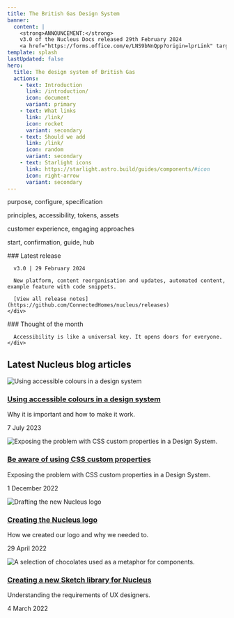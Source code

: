 ```yaml
---
title: The British Gas Design System
banner:
  content: |
    <strong>ANNOUNCEMENT:</strong>
    v3.0 of the Nucleus Docs released 29th February 2024
    <a href="https://forms.office.com/e/LNS9bNnQpp?origin=lprLink" target="_blank" rel="noopener noreferrer">Send us feedback <svg aria-hidden="true" class="astro-gbqdos4t astro-c6vsoqas" width="16" height="16" viewBox="0 0 24 24" fill="currentColor" style="--sl-icon-size: 1em;" data-astro-source-file="/Users/drew/Projects/nucleus-docs/node_modules/@astrojs/starlight/user-components/Icon.astro" data-astro-source-loc="16:2"><path d="M19.33 10.18a1 1 0 0 1-.77 0 1 1 0 0 1-.62-.93l.01-1.83-8.2 8.2a1 1 0 0 1-1.41-1.42l8.2-8.2H14.7a1 1 0 0 1 0-2h4.25a1 1 0 0 1 1 1v4.25a1 1 0 0 1-.62.93Z"></path><path d="M11 4a1 1 0 1 1 0 2H7a1 1 0 0 0-1 1v10a1 1 0 0 0 1 1h10a1 1 0 0 0 1-1v-4a1 1 0 1 1 2 0v4a3 3 0 0 1-3 3H7a3 3 0 0 1-3-3V7a3 3 0 0 1 3-3h4Z"></path></svg></a>
template: splash
lastUpdated: false
hero:
  title: The design system of British Gas
  actions:
    - text: Introduction
      link: /introduction/
      icon: document
      variant: primary
    - text: What links
      link: /link/
      icon: rocket
      variant: secondary
    - text: Should we add
      link: /link/
      icon: random
      variant: secondary
    - text: Starlight icons
      link: https://starlight.astro.build/guides/components/#icon
      icon: right-arrow
      variant: secondary
---
```



<CardGrid>
  <SignPost title="Components" href="/components/ns-accordion">
    <p>purpose, configure, specification</p>
  </SignPost>

  <SignPost title="Guidelines" href="/guidelines/accessibility/">
    <p>principles, accessibility, tokens, assets</p>
  </SignPost>

  <SignPost title="Patterns" href="/patterns/asking-for-information/">
    <p>customer experience, engaging approaches</p>
  </SignPost>

  <SignPost title="Page types" href="/page-types/article/">
    <p>start, confirmation, guide, hub</p>
  </SignPost>
</CardGrid>

<HeroAction actions={frontmatter.hero.actions} />

<NucleusBlogsLayout />

<CardGrid>
  <div class="note">
    <div class="release">
      ### Latest release

      v3.0 | 29 February 2024

      New platform, content reorganisation and updates, automated content, example feature with code snippets.

      [View all release notes](https://github.com/ConnectedHomes/nucleus/releases)
    </div>
  </div>
  <div class="note">
    <div class="thought">
      ### Thought of the month

      Accessibility is like a universal key. It opens doors for everyone.
    </div>
  </div>
</CardGrid>

## Latest Nucleus blog articles

<div class="blog" role="list">
  <div class="card" role="listitem">
    <div class="media">
      <img src="https://blog.nucleus.design/a11y-colours-in-design-systems/a11ycolours.jpg" alt="Using accessible colours in a design system" />
    </div>
    <div class="body">
      <h3><a href="https://blog.nucleus.design/a11y-colours-in-design-systems/">Using accessible colours in a design system</a></h3>
      <p>Why it is important and how to make it work.</p>
      <p>7 July 2023</p>
    </div>
  </div>
  <div class="card" role="listitem">
    <div class="media">
      <img src="https://blog.nucleus.design/be-aware-of-css-custom-properties/css-custom-properties.jpg" alt="Exposing the problem with CSS custom properties in a Design System." />
    </div>
    <div class="body">
      <h3><a href="https://blog.nucleus.design/be-aware-of-css-custom-properties/">Be aware of using CSS custom properties</a></h3>
      <p>Exposing the problem with CSS custom properties in a Design System.</p>
      <p>1 December 2022</p>
    </div>
  </div>
  <div class="card" role="listitem">
    <div class="media">
      <img src="https://blog.nucleus.design/creating-the-nucleus-logo/nucleus-logo-drafting.jpg" alt="Drafting the new Nucleus logo" />
    </div>
    <div class="body">
      <h3><a href="https://blog.nucleus.design/creating-the-nucleus-logo/">Creating the Nucleus logo</a></h3>
      <p>How we created our logo and why we needed to.</p>
      <p>29 April 2022</p>
    </div>
  </div>
  <div class="card" role="listitem">
    <div class="media">
      <img src="https://blog.nucleus.design/creating-a-new-sketch-library-for-nucleus/box-of-chocolates.jpg" alt="A selection of chocolates used as a metaphor for components." />
    </div>
    <div class="body">
      <h3><a href="https://blog.nucleus.design/creating-a-new-sketch-library-for-nucleus/">Creating a new Sketch library for Nucleus</a></h3>
      <p>Understanding the requirements of UX designers.</p>
      <p>4 March 2022</p>
    </div>
  </div>
</div>

<footer class="endpage">
</footer>
